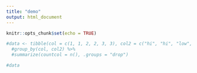 ```yaml
---
title: "demo"
output: html_document
---
```


```r
knitr::opts_chunk$set(echo = TRUE)
```


```r
#data <- tibble(col = c(1, 1, 2, 2, 3, 3), col2 = c("hi", "hi", "low", "high", "low", "low")) %>%
  #group_by(col, col2) %>%
  #summarize(countcol = n(), .groups = "drop")

#data


```

